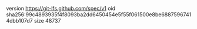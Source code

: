 version https://git-lfs.github.com/spec/v1
oid sha256:99c4893935f4f8093ba2dd6450454e5f55f061500e8be68875967414dbb107d7
size 48737
